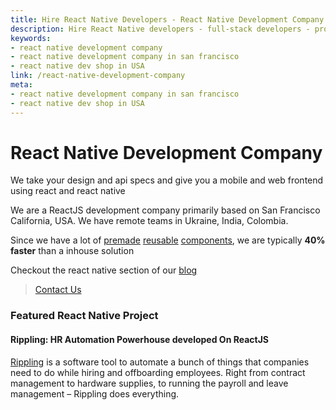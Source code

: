 ```yaml
---
title: Hire React Native Developers - React Native Development Company
description: Hire React Native developers - full-stack developers - prominent to craft custom React native apps at Codebrahma. We only implement what's best for your product.
keywords:
- react native development company
- react native development company in san francisco
- react native dev shop in USA
link: /react-native-development-company
meta:
- react native development company in san francisco
- react native dev shop in USA
---
```


# React Native Development Company

We take your design and api specs and give you a mobile and 
web frontend using react and react native

We are a ReactJS development company primarily 
based on San Francisco California, USA.
We have remote teams in Ukraine, India, Colombia.

Since we have a lot of 
[premade](https://github.com/Codebrahma/React-Native-Restaurant-App)
[reusable](https://github.com/Codebrahma/react-lite-ui/) 
[components](https://github.com/Codebrahma/cb-react-forms),
we are typically **40% faster** than a inhouse solution

Checkout the react native section of our [blog](/category/react-native)

> [Contact Us](/contact)

### Featured React Native Project

#### Rippling: HR Automation Powerhouse developed On ReactJS
[Rippling](/rippling) is a software tool to automate a bunch of things that companies need to do while hiring and offboarding employees. Right from contract management to hardware supplies, to running the payroll and leave management – Rippling does everything.
